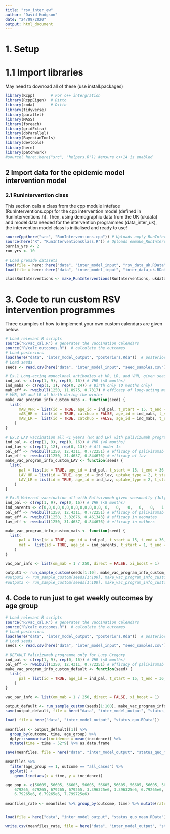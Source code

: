 ```yaml
---
title: "rsv_inter_ew"
author: "David Hodgson"
date: "24/09/2020"
output: html_document
---
```



# 1. Setup 
# 1.1 Import libraries
May need to downoad all of these (use install.packages)
```r

library(Rcpp)       # For c++ intergration
library(RcppEigen)  # Ditto
library(coda)       # Ditto
library(tidyverse)
library(parallel)
library(MASS)
library(foreach)
library(gridExtra)
library(doParallel)
library(BayesianTools)
library(devtools)
library(here)
library(patchwork)
#source( here::here("src", "helpers.R")) #ensure c++14 is enabled

```


## 2 Import data for the epidemic model intervention model
### 2.1 RunIntervention class

This section calls a class from the cpp module inteface (RunInterventions.cpp) for the cpp intervention model (defined in RunInterventions.h).
Then, using demographic data from the UK (ukdata) and model data needed for the intervention programmes (data_inter_uk), the intervention model class is initialised and ready to use! 

```r

sourceCpp(here("src", "RunInterventions.cpp")) # Uploads empty RunInterventions class
source(here("R", "RunInterventionsClass.R")) # Uploads emmake_RunInterventionspty function
burnin_yrs <- 2
run_yrs <- 10

# Load premade datasets
load(file = here::here("data", "inter_model_input", "rsv_data_uk.RData")) # loads ukdata
load(file = here::here("data", "inter_model_input", "inter_data_uk.RData")) # loads data_inter_uk

classRunInterventions <- make_RunInterventions(RunInterventions, ukdata, data_inter_uk, burnin_yrs * 365, run_yrs * 365)

```

# 3. Code to run custom RSV intervention programmes

Three examples of how to implement your own custom calendars are given below. 

```r

# Load relevant R scripts
source("R/vac_cal.R") # generates the vaccination calendars
source("R/calc_outcomes.R")  # calculate the outcomes
# Load posteriors
load(here("data", "inter_model_output", "posteriors.Rda"))  # posteriors from fitting in Hodgson et al. 2020
# Load seeds
seeds <- read.csv(here("data", "inter_model_input", "seed_samples.csv"), header = FALSE)[, 1] + 1

# Ex.1 Long-acting monoclonal antibodies at HR, LR, and VHR, given seasonally with 90% coverage.
ind_pal <- c(rep(1, 9), rep(0, 16)) # VHR (<8 months)
ind_mabs <- c(rep(1, 1), rep(0, 24)) # Birth only (0 months only)
mab_eff <- rweibull(1250, 11.8975, 0.7317) # efficacy of long-acting mabs
# VHR, HR and LR at birth during the winter
make_vac_program_info_custom_mabs <- function(seed) {
  list(
      mAB_VHR = list(id = TRUE, age_id = ind_pal, t_start = 15, t_end = 36, eff = mab_eff[seed], cov = 0.9),
      mAB_HR =  list(id = TRUE, catchup = FALSE, age_id = ind_mabs, t_start = 15, t_end = 36, eff = mab_eff[seed], cov = 0.9),
      mAB_LR =  list(id = TRUE, catchup = FALSE, age_id = ind_mabs, t_start = 15, t_end = 36, eff = mab_eff[seed], cov = 0.9)
    )
}

# Ex.2 LAV vaccination all <1 years (HR and LR) with palivizumab programme, iven seasonally woth 90% coverage
ind_pal <- c(rep(1, 9), rep(0, 16)) # VHR (<8 months)
ind_lav <- c(rep(1, 12), rep(0, 13)) # All under 1s
pal_eff <- rweibull(1250, 12.4311, 0.772251) # efficacy of palivizumab
lav_eff <- rweibull(1250, 31.4637, 0.844676) # efficacy of lav
make_vac_program_info_custom_LAV <- function(seed) {
  list(
      pal = list(id = TRUE, age_id = ind_pal, t_start = 15, t_end = 36, eff = pal_eff[seed], cov = 0.9),
      LAV_HR = list(id = TRUE, age_id = ind_lav, uptake_type = 2, t_start = 15, t_end = 36, eff = lav_eff[seed], cov = 0.9),
      LAV_LR = list(id = TRUE, age_id = ind_lav, uptake_type = 2, t_start = 15, t_end = 36, eff = lav_eff[seed], cov = 0.9)
    )
}

# Ex.3 Maternal vaccination all with Palivizumab given seasonally (July - Oct) with 60% coverage.
ind_pal <- c(rep(1, 9), rep(0, 16)) # VHR (<8 months)
ind_parents <- c(0,0,0,0,0,0,0,0,0,0,0,0,0, 0,   0,   0,   0,   0,   1.0,1.0,1.0,0,0,0,0) # 15-44 (parents)
pal_eff <- rweibull(1250, 12.4311, 0.772251) # efficacy of palivizumab
mat_eff <- rweibull(1250, 3.32676, 0.461343) # efficacy in neonates
lav_eff <- rweibull(1250, 31.4637, 0.844676) # efficacy in mothers

make_vac_program_info_custom_mats <- function(seed) {
  list(
      pal = list(id = TRUE, age_id = ind_pal, t_start = 15, t_end = 36, eff = pal_eff[seed], cov = 0.9),
      mat =  list(id = TRUE, age_id = ind_parents, t_start = 1, t_end = 21*7 + 1, eff_inf = mat_eff[seed], eff_mat = lav_eff[seed], cov = 0.6)
    )
}

vac_par_info <- list(om_mab = 1 / 250, direct = FALSE, xi_boost = 1)

output1 <- run_sample_custom(seeds[1:10], make_vac_program_info_custom_mabs, vac_par_info, 0, post)
#output2 <- run_sample_custom(seeds[1:100], make_vac_program_info_custom_LAV, vac_par_info, 0, post)
#output3 <- run_sample_custom(seeds[1:100], make_vac_program_info_custom_mats, vac_par_info, 0.6, post)

```

## 4. Code to run just to get weekly outcomes by age group

```r

# Load relevant R scripts
source("R/vac_cal.R") # generates the vaccination calendars
source("R/calc_outcomes.R")  # calculate the outcomes
# Load posteriors
load(here("data", "inter_model_output", "posteriors.Rda"))  # posteriors from fitting in Hodgson et al. 2020
# Load seeds
seeds <- read.csv(here("data", "inter_model_input", "seed_samples.csv"), header = FALSE)[, 1] + 1

# DEFAULT Palivizumab programme only for Lucy Gregory
ind_pal <- c(rep(1, 9), rep(0, 16)) # VHR (<8 months)
pal_eff <- rweibull(1250, 12.4311, 0.772251) # efficacy of palivizumab
make_vac_program_info_custom_default <- function(seed) {
  list(
      pal = list(id = TRUE, age_id = ind_pal, t_start = 15, t_end = 36, eff = pal_eff[seed], cov = 0.9)
    )
}

vac_par_info <- list(om_mab = 1 / 250, direct = FALSE, xi_boost = 1)

output_default <- run_sample_custom(seeds[1:100], make_vac_program_info_custom_default, vac_par_info, 0, post)
save(output_default, file = here("data", "inter_model_output", "status_quo.RData"))

```


```r


load( file = here("data", "inter_model_output", "status_quo.RData"))

meanfiles <- output_default[[1]] %>%
  group_by(outcome, time, age_group) %>%
  dplyr::summarise(incidence = mean(incidence)) %>%
  mutate(time = time - 52*9) %>% as.data.frame

save(meanfiles, file = here("data", "inter_model_output", "status_quo_mean.RData"))

meanfiles %>% 
  filter(age_group == 1, outcome == "all_cases") %>%
  ggplot() + 
    geom_line(aes(x = time, y = incidence))

age_pop <- c(56605, 56605, 56605, 56605, 56605, 56605, 56605, 56605, 56605, 56605, 56605, 56605,
    679265, 679265, 679265, 679265, 3.396325e6, 3.396325e6, 6.79265e6, 6.79265e6, 6.79265e6, 6.79265e6,
    6.79265e6, 6.79265e6, 7.799725e6)

meanfiles_rate <- meanfiles %>% group_by(outcome, time) %>% mutate(rates = incidence / age_pop * 100000)


load(file = here("data", "inter_model_output", "status_quo_mean.RData"))

write.csv(meanfiles_rate, file = here("data", "inter_model_output", "status_quo_mean.csv"))

```